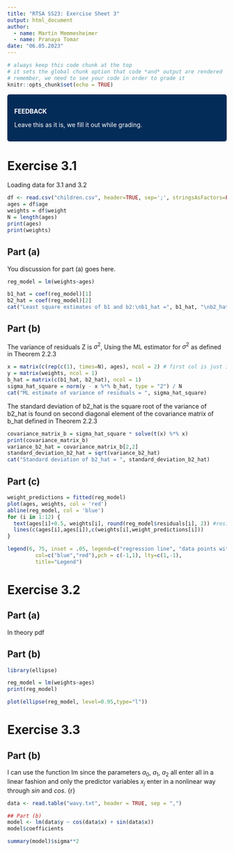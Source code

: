 ```yaml
---
title: "RTSA SS23: Exercise Sheet 3"
output: html_document
author:
  - name: Martin Memmesheimer
  - name: Pranaya Tomar
date: "06.05.2023"
---
```


<!---------------- Some custom CSS. DO NOT CHANGE ANYTHING HERE --------------->
<style>

/*          this styles a box that we are going to use for feedback           */

.feedbackbox {
  padding: 1em;
  background: #042c58;
  color: white;
  border: 2px solid #042c58;  /* RPTU dunkelblau */
  border-radius: 5px;
}

</style>

```r
# always keep this code chunk at the top
# it sets the global chunk option that code *and* output are rendered
# remember, we need to see your code in order to grade it
knitr::opts_chunk$set(echo = TRUE)
```

::: {.feedbackbox}
**FEEDBACK**

Leave this as it is, we fill it out while grading.
:::

<!------------------------- now, your part starts ----------------------------->

# Exercise 3.1

Loading data for 3.1 and 3.2
```r
df <- read.csv("children.csv", header=TRUE, sep=';', stringsAsFactors=FALSE)
ages = df$age
weights = df$weight
N = length(ages)
print(ages)
print(weights)
```

## Part (a)

You discussion for part (a) goes here.

```r

reg_model = lm(weights~ages)

b1_hat = coef(reg_model)[1]
b2_hat = coef(reg_model)[2]
cat("Least square estimates of b1 and b2:\nb1_hat =", b1_hat, "\nb2_hat = ", b2_hat)
```

## Part (b)
The variance of residuals Z is $σ^{2}$, Using the ML estimator for $σ^{2}$ as defined in Theorem 2.2.3

```r
x = matrix(c(rep(c(1), times=N), ages), ncol = 2) # first col is just 1's
y = matrix(weights, ncol = 1)
b_hat = matrix(c(b1_hat, b2_hat), ncol = 1)
sigma_hat_square = norm(y - x %*% b_hat, type = "2") / N
cat("ML estimate of variance of residuals = ", sigma_hat_square)
```
The standard deviation of b2_hat is the square root of the variance of b2_hat is found on second diagonal element of the covariance matrix of b_hat defined in Theorem 2.2.3
```r
covariance_matrix_b = sigma_hat_square * solve(t(x) %*% x)
print(covariance_matrix_b)
variance_b2_hat = covariance_matrix_b[2,2]
standard_deviation_b2_hat = sqrt(variance_b2_hat)
cat("Standard deviation of b2_hat = ", standard_deviation_b2_hat)
```

## Part (c)

```r
weight_predictions = fitted(reg_model)
plot(ages, weights, col = 'red')
abline(reg_model, col = 'blue')
for (i in 1:12) {
  text(ages[i]+0.5, weights[i], round(reg_model$residuals[i], 2)) #residuals
  lines(c(ages[i],ages[i]),c(weights[i],weight_predictions[i]))
}

legend(6, 75, inset = .05, legend=c("regression line", "data points with\nresiduals"),
         col=c("blue","red"),pch = c(-1,1), lty=c(1,-1),
         title="Legend")
```

<!------ please separate different exercises with a line ---------------------->

# Exercise 3.2
## Part (a)
In theory pdf

## Part (b)
```r
library(ellipse)

reg_model = lm(weights~ages)
print(reg_model)

plot(ellipse(reg_model, level=0.95,type="l"))
```

# Exercise 3.3
## Part (b)
I can use the function lm since the parameters $a_0$, $a_1$, $a_2$ all enter all in a linear fashion and only the predictor variables $x_j$ enter in a nonlinear way through $sin$ and $cos$.
{r}
```r
data <- read.table("wavy.txt", header = TRUE, sep = ",")

## Part (b)
model <- lm(data$y ~ cos(data$x) + sin(data$x))
model$coefficients

summary(model)$sigma**2
```